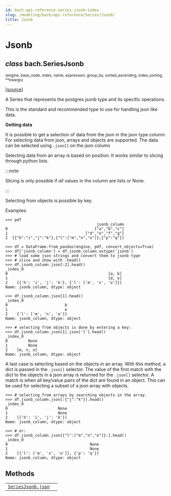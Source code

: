 ```yaml
---
id: bach-api-reference-series-jsonb-index
slug: /modeling/bach/api-reference/Series/Jsonb/
title: Jsonb
---
```


# Jsonb

<div className="class">

## <span className="type-annotation"><em>class</em></span> <span className="additional-name">bach.</span><span className="name">SeriesJsonb</span>

<small className="parameter-list">(<span className="parameter" id="engine">engine</span>, <span className="parameter" id="base_node">base_node</span>, <span className="parameter" id="index">index</span>, <span className="parameter" id="name">name</span>, <span className="parameter" id="expression">expression</span>, <span className="parameter" id="group_by">group_by</span>, <span className="parameter" id="sorted_ascending">sorted_ascending</span>, <span className="parameter" id="index_sorting">index_sorting</span>, <span className="parameter" id="**">\*\*kwargs</span>)</small>


&#8203;<span className="view-source">[[source]](https://github.com/objectiv/objectiv-analytics/blob/main/bach/bach/series/series_json.py)</span>

<div className="content">

A Series that represents the postgres jsonb type and its specific operations.

This is the standard and recommended type to use for handling json like data.

**Getting data**

It is possible to get a selection of data from the json in the json type column. For selecting data from
json, arrays and objects are supported. The data can be selected using `.json[]` on the json column

Selecting data from an array is based on position. It works similar to slicing through python lists.

:::note

Slicing is only possible if *all* values in the column are lists or None.


:::

Selecting from objects is possible by key.

Examples:

```pycon3
>>> pdf
                                        jsonb_column
0                                      ["a","b","c"]
1                                  ["d","e","f","g"]
2  [{"h":"i","j":"k"},{"l":["m","n","o"]},{"p":"q"}]
```

```pycon3
>>> df = DataFrame.from_pandas(engine, pdf, convert_objects=True)
>>> df['jsonb_column'] = df.jsonb_column.astype('jsonb')
>>> # load some json strings and convert them to jsonb type
>>> # slice and show with .head()
>>> df.jsonb_column.json[:2].head()
_index_0
0                                            [a, b]
1                                            [d, e]
2    [{'h': 'i', 'j': 'k'}, {'l': ['m', 'n', 'o']}]
Name: jsonb_column, dtype: object
```

```pycon3
>>> df.jsonb_column.json[1].head()
_index_0
0                         b
1                         e
2    {'l': ['m', 'n', 'o']}
Name: jsonb_column, dtype: object
```

```pycon3
>>> # selecting from objects is done by entering a key:
>>> df.jsonb_column.json[1].json['l'].head()
_index_0
0         None
1         None
2    [m, n, o]
Name: jsonb_column, dtype: object
```

A last case is selecting based on the objects *in* an array.
With this method, a dict is passed in the `.json[]` selector. The value of the first match with the dict
to the objects in a json array is returned for the `.json[]` selector. A match is when all key/value pairs
of the dict are found in an object. This can be used for selecting a subset of a json array with objects.

```pycon3
>>> # selecting from arrays by searching objects in the array.
>>> df.jsonb_column.json[:{"j":"k"}].head()
_index_0
0                      None
1                      None
2    [{'h': 'i', 'j': 'k'}]
Name: jsonb_column, dtype: object
```

```pycon3
>>> # or:
>>> df.jsonb_column.json[{"l":["m","n","o"]}:].head()
_index_0
0                                    None
1                                    None
2    [{'l': ['m', 'n', 'o']}, {'p': 'q'}]
Name: jsonb_column, dtype: object
```


</div>


</div>

## Methods

<div className="table-autosummary">

|                                                   |                                                                                                                                                                                                     |
| ------------------------------------------------- | -------------------------------------------------------------------------------------------------------------------------------------------------------------------------------------------------- |
| [`SeriesJsonb.json`](/modeling/bach/api-reference/Series/Jsonb/bach.SeriesJsonb.json.mdx)                                  |                                                                                                                                                                                                     |


</div>
